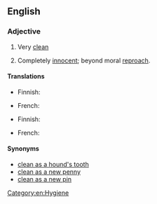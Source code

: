 ==English==

===Adjective===
{{head|en|adjective|head=(as) [[clean]] as a [[whistle]]}}

# {{lb|en|simile}} Very [[clean]]
# {{lb|en|simile}} Completely [[innocent]]; beyond moral [[reproach]].

====Translations====
{{trans-top|very clean}}
* Finnish: {{t|fi|putipuhdas}}
{{trans-mid}}
* French: {{t+|fr|propre comme un sou neuf}}
{{trans-bottom}}

{{trans-top|completely innocent}}
* Finnish: {{t|fi|puhdas kuin pulmunen}}
{{trans-mid}}
* French: {{t+|fr|blanc comme neige}}
{{trans-bottom}}

====Synonyms====
* [[clean as a hound's tooth]]
* [[clean as a new penny]]
* [[clean as a new pin]]

[[Category:en:Hygiene]]